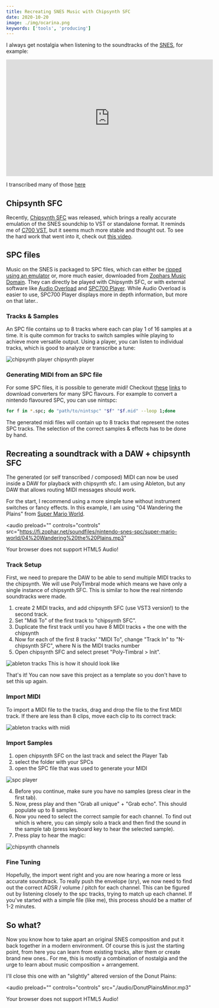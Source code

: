 ```yaml
---
title: Recreating SNES Music with Chipsynth SFC
date: 2020-10-20
image: ./img/ocarina.png
keywords: ['tools', 'producing']
---
```


I always get nostalgia when listening to the soundtracks of the [SNES](https://en.wikipedia.org/wiki/Super_Nintendo_Entertainment_System), for example:

<iframe
  width="560"
  height="315"
  src="https://www.youtube.com/embed/SBDTZcyyu3w"
  frameborder="0"
  allow="accelerometer; autoplay; clipboard-write; encrypted-media; gyroscope; picture-in-picture"
  allowfullscreen
></iframe>

I transcribed many of those [here](https://musescore.com/user/27655463/sheetmusic)

## Chipsynth SFC

Recently, [Chipsynth SFC](https://www.plogue.com/products/chipsynth-sfc.html) was released, which brings a really accurate emulation of the SNES soundchip to VST or standalone format.
It reminds me of [C700 VST](http://picopicose.com/software.html), but it seems much more stable and thought out.
To see the hard work that went into it, check out [this video](https://www.youtube.com/watch?v=V3yWXVAZgO0).

## SPC files

Music on the SNES is packaged to SPC files, which can either be [ripped using an emulator](https://www.smwcentral.net/?p=viewthread&t=86807) or, more much easier, downloaded from [Zophars Music Domain](https://www.zophar.net/music/nintendo-snes-spc).
They can directly be played with Chipsynth SFC, or with external software like [Audio Overload](https://www.bannister.org/software/ao.htm) and [SPC700 Player](https://www.smwcentral.net/?p=section&a=details&id=15205).
While Audio Overload is easier to use, SPC700 Player displays more in depth information, but more on that later..

### Tracks & Samples

An SPC file contains up to 8 tracks where each can play 1 of 16 samples at a time.
It is quite common for tracks to switch samples wihle playing to achieve more versatile output.
Using a player, you can listen to individual tracks, which is good to analyze or transcribe a tune:

![chipsynth player](./img/spc/chipsynth_player.png)
chipsynth player

<!-- ![audiooverload player](./img/spc/audiooverload_player.png)
audiooverload spc channels

![spc700 player](./img/spc/spc700_player.png)
spc700 player. tracks are toggled with bottom left buttons. "Src" displays current instrument. You have to press left/right to navigate to that view.
 -->

### Generating MIDI from an SPC file

For some SPC files, it is possible to generate midi! Checkout [these](https://github.com/loveemu/spc_converters_legacy) [links](https://code.google.com/archive/p/loveemu/downloads?page=3) to download converters for many SPC flavours.
For example to convert a nintendo flavoured SPC, you can use nintspc:

```sh
for f in *.spc; do "path/to/nintspc" "$f" "$f.mid" --loop 1;done
```

The generated midi files will contain up to 8 tracks that represent the notes SPC tracks.
The selection of the correct samples & effects has to be done by hand.

## Recreating a soundtrack with a DAW + chipsynth SFC

The generated (or self transcribed / composed) MIDI can now be used inside a DAW for playback with chipsynth sfc.
I am using Ableton, but any DAW that allows routing MIDI messages should work.

For the start, I recommend using a more simple tune without instrument switches or fancy effects.
In this example, I am using "04 Wandering the Plains" from [Super Mario World](https://www.zophar.net/music/nintendo-snes-spc/super-mario-world).

<audio
  preload=""
  controls="controls"
  src="https://fi.zophar.net/soundfiles/nintendo-snes-spc/super-mario-world/04%20Wandering%20the%20Plains.mp3"
>
  Your browser does not support HTML5 Audio!
</audio>

### Track Setup

First, we need to prepare the DAW to be able to send multiple MIDI tracks to the chipsynth.
We will use PolyTimbral mode which means we have only a single instance of chipsynth SFC.
This is similar to how the real nintendo soundtracks were made.

1. create 2 MIDI tracks, and add chipsynth SFC (use VST3 version!) to the second track.
2. Set "Midi To" of the first track to "chipsynth SFC".
3. Duplicate the first track until you have 8 MIDI tracks + the one with the chipsynth
4. Now for each of the first 8 tracks' "MIDI To", change "Track In" to "N-chipsynth SFC", where N is the MIDI tracks number
5. Open chipsynth SFC and select preset "Poly-Timbral > Init".

![ableton tracks](./img/spc/abletontracks.png)
This is how it should look like

That's it! You can now save this project as a template so you don't have to set this up again.

### Import MIDI

To import a MIDI file to the tracks, drag and drop the file to the first MIDI track.
If there are less than 8 clips, move each clip to its correct track:

![ableton tracks with midi](./img/spc/abletontrackswithmidi.png)

### Import Samples

1. open chipsynth SFC on the last track and select the Player Tab
2. select the folder with your SPCs
3. open the SPC file that was used to generate your MIDI

![spc player](./img/spc/spcplayer.png)

4. Before you continue, make sure you have no samples (press clear in the first tab).
5. Now, press play and then "Grab all unique" + "Grab echo". This should populate up to 8 samples. 
6. Now you need to select the correct sample for each channel. To find out which is where, you can simply solo a track and then find the sound in the sample tab (press keyboard key to hear the selected sample).
7. Press play to hear the magic:

![chipsynth channels](./img/spc/chipsynth_channels.png)

### Fine Tuning

Hopefully, the import went right and you are now hearing a more or less accurate soundtrack.
To really push the envelope (sry), we now need to find out the correct ADSR / volume / pitch for each channel.
This can be figured out by listening closely to the spc tracks, trying to match up each channel.
If you've started with a simple file (like me), this process should be a matter of 1-2 minutes.

## So what?

Now you know how to take apart an original SNES composition and put it back together in a modern environment.
Of course this is just the starting point, from here you can learn from existing tracks, alter them or create brand new ones..
For me, this is mostly a combination of nostalgia and the urge to learn about music composition + arrangement.

I'll close this one with an "slightly" altered version of the Donut Plains:


<audio
  preload=""
  controls="controls"
  src="./audio/DonutPlainsMinor.mp3"
>
  Your browser does not support HTML5 Audio!
</audio>